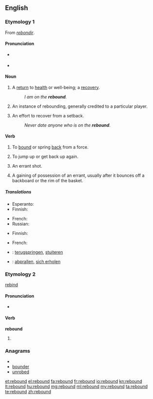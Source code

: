 ==English==

===Etymology 1===
From {{etyl|fro}} ''[[rebondir]]''.

====Pronunciation====
* {{a|RP}} {{IPA|riˈbɑʊnd}}
* {{a|US}} {{IPA|'ribɑʊnd}}

====Noun====
{{en-noun}}

# A [[return]] to [[health]] or well-being; a [[recovery]].
#: ''I am on the '''rebound'''.''
# {{sports}} An instance of rebounding, generally credited to a particular player.
# An effort to recover from a setback.
#: ''Never date anyone who is on the '''rebound'''.''

====Verb====
{{en-verb|rebounds|rebounding|rebounded}}

# To [[bound]] or spring [[back]] from a force.
# {{figurative}} To jump up or get back up again.
# {{context|sports}} An errant shot.
# {{basketball}} A gaining of possession of an errant, usually after it bounces off a backboard or the rim of the basket.

=====Translations=====
{{trans-top|To bound or spring back from a force}}
* Esperanto: {{t-|eo|resalti|xs=Esperanto}}
* Finnish: {{t-|fi|kimmota}}
{{trans-mid}}
* French: {{t+|fr|rebondir}}
* Russian: {{t|ru|отскакивать}}
{{trans-bottom}}

{{trans-top|To jump up or get back up again}}
* Finnish: {{t-|fi|ponnahtaa}}
{{trans-mid}}
* French: {{t+|fr|rebondir}}
{{trans-bottom}}

{{trans-top|(sports) to gain possession from an errant shot}}
{{trans-mid}}
{{trans-bottom}}

{{checktrans-top}}
* {{ttbc|Dutch}}: [[terugspringen]], [[stuiteren]]
{{trans-mid}}
* {{ttbc|German}}: [[abprallen]], [[sich erholen]]
{{trans-bottom}}

===Etymology 2===
[[rebind]]

====Pronunciation====
* {{IPA|'ribɑʊnd}}

====Verb====
'''rebound'''

# {{past of|[[rebind]]}}

===Anagrams===
* {{alphagram|bdenoru}}
* [[bounder#English|bounder]]
* [[unrobed#English|unrobed]]

[[et:rebound]]
[[el:rebound]]
[[fa:rebound]]
[[fr:rebound]]
[[io:rebound]]
[[kn:rebound]]
[[lt:rebound]]
[[hu:rebound]]
[[mg:rebound]]
[[ml:rebound]]
[[my:rebound]]
[[ta:rebound]]
[[te:rebound]]
[[zh:rebound]]